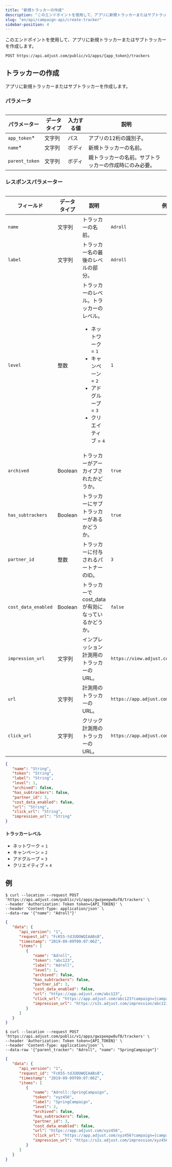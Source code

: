 ```yaml
---
title: "新規トラッカーの作成"
description: "このエンドポイントを使用して、アプリに新規トラッカーまたはサブトラッカーを作成します。"
slug: "en/api/campaign-api/create-tracker"
sidebar-position: 4
---
```

このエンドポイントを使用して、アプリに新規トラッカーまたはサブトラッカーを作成します。

```http
POST https://api.adjust.com/public/v1/apps/{app_token}/trackers
```

トラッカーの作成
--------

アプリに新規トラッカーまたはサブトラッカーを作成します。

### パラメータ

<table> 

|     パラメーター     | データタイプ | 入力する値 |             説明              |
|----------------|--------|-------|-----------------------------|
| `app_token`\* | 文字列    | パス    | アプリの12桁の識別子。                |
| `name`\*      | 文字列    | ボディ   | 新規トラッカーの名前。                 |
| `parent_token` | 文字列    | ボディ   | 親トラッカーの名前。サブトラッカーの作成時にのみ必要。 |

</Table> 

### レスポンスパラメーター

<table search> 

|        フィールド        | データタイプ  |                                                           説明                                                            |                      例                      |
|---------------------|---------|-------------------------------------------------------------------------------------------------------------------------|---------------------------------------------|
| `name`              | 文字列     | トラッカーの名前。                                                                                                               | `Adroll`                                    |
| `label`             | 文字列     | トラッカー名の最後のレベルの部分。                                                                                                       | `Adroll`                                    |
| `level`             | 整数      | トラッカーのレベル。トラッカーのレベル。<br/><ul><li>ネットワーク = `1`</li><li>キャンペーン = `2`</li><li>アドグループ = `3`</li><li>クリエイティブ = `4`</li></ul> | `1`                                         |
| `archived`          | Boolean | トラッカーがアーカイブされたかどうか。                                                                                                     | `true`                                      |
| `has_subtrackers`   | Boolean | トラッカーにサブトラッカーがあるかどうか。                                                                                                   | `true`                                      |
| `partner_id`        | 整数      | トラッカーに付与されるパートナーのID。                                                                                                    | `3`                                         |
| `cost_data_enabled` | Boolean | トラッカーでcost\_dataが有効になっているかどうか。                                                                                         | `false`                                     |
| `impression_url`    | 文字列     | インプレッション計測用のトラッカーのURL。                                                                                                  | `https://view.adjust.com/impression/abc123` |
| `url`               | 文字列     | 計測用のトラッカーのURL。                                                                                                          | `https://app.adjust.com/abc123`             |
| `click_url`         | 文字列     | クリック計測用のトラッカーのURL。                                                                                                      | `https://app.adjust.com/abc123`             |

</Table> 

```json
{
   "name": "String",
   "token": "String",
   "label": "String",
   "level": 1,
   "archived": false,
   "has_subtrackers": false,
   "partner_id": 3,
   "cost_data_enabled": false,
   "url": "String",
   "click_url": "String",
   "impression_url": "String"
}
```

#### トラッカーレベル

* ネットワーク = `1`
* キャンペーン = `2`
* アドグループ = `3`
* クリエイティブ = `4`

例
---

<tabs> <tab title="Tracker" sync="tracker"> 

```console
$ curl --location --request POST 'https://api.adjust.com/public/v1/apps/gwzpeepw8uf8/trackers' \
--header 'Authorization: Token token={API_TOKEN}' \
--header 'Content-Type: application/json' \
--data-raw '{"name": "Adroll"}'
```

```json
{
   "data": {
      "api_version": "1",
      "request_id": "FcK55-tdJUDOWQIAABsB",
      "timestamp": "2019-09-09T09:07:06Z",
      "items": [
         {
            "name": "Adroll",
            "token": "abc123",
            "label": "Adroll",
            "level": 1,
            "archived": false,
            "has_subtrackers": false,
            "partner_id": 3,
            "cost_data_enabled": false,
            "url": "https://app.adjust.com/abc123",
            "click_url": "https://app.adjust.com/abc123?campaign={campaign_name}&idfa={idfa}&deeplink=http%3A%2F%2Fa.b%2Fc%3Fd%3D1%26e%3D%%MACROS%%",
            "impression_url": "https://s2s.adjust.com/impression/abc123?campaign={campaign_name}&idfa={idfa}&s2s=1"
         }
      ]
   }
}
```

</Tab> <tab title="サブトラッカー" sync="subtracker"> 

```console
$ curl --location --request POST 'https://api.adjust.com/public/v1/apps/gwzpeepw8uf8/trackers' \
--header 'Authorization: Token token={API_TOKEN}' \
--header 'Content-Type: application/json' \
--data-raw '{"parent_tracker": "Adroll", "name": "SpringCampaign"}'
```

```json
{
   "data": {
      "api_version": "1",
      "request_id": "FcK55-tdJUDOWQIAABsB",
      "timestamp": "2019-09-09T09:07:06Z",
      "items": [
         {
            "name": "Adroll::SpringCampaign",
            "token": "xyz456",
            "label": "SpringCampaign",
            "level": 2,
            "archived": false,
            "has_subtrackers": false,
            "partner_id": 3,
            "cost_data_enabled": false,
            "url": "https://app.adjust.com/xyz456",
            "click_url": "https://app.adjust.com/xyz456?campaign={campaign_name}&idfa={idfa}&deeplink=http%3A%2F%2Fa.b%2Fc%3Fd%3D1%26e%3D%%MACROS%%",
            "impression_url": "https://s2s.adjust.com/impression/xyz456?campaign={campaign_name}&idfa={idfa}&s2s=1"
         }
      ]
   }
}
```

</Tab> </Tabs>

